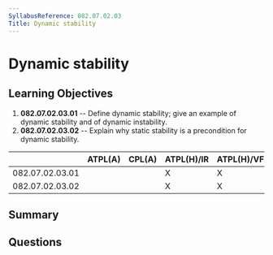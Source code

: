 ```yaml
---
SyllabusReference: 082.07.02.03
Title: Dynamic stability
---
```


# Dynamic stability

## Learning Objectives

1. **082.07.02.03.01** -- Define dynamic stability; give an example of dynamic stability and of dynamic instability.
2. **082.07.02.03.02** -- Explain why static stability is a precondition for dynamic stability.

|                 | ATPL(A) | CPL(A) | ATPL(H)/IR | ATPL(H)/VFR | CPL(H) | IR  | CBIR(A) |
| --------------- | ------- | ------ | ---------- | ----------- | ------ | --- | ------- |
| 082.07.02.03.01 |         |        | X          | X           | X      |     |         |
| 082.07.02.03.02 |         |        | X          | X           | X      |     |         |

## Summary

## Questions
